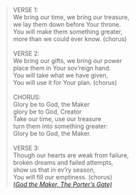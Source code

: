 > VERSE 1:\
We bring our time, we bring our treasure,\
we lay them down before Your throne.\
You will make them something greater,\
more than we could ever know. (chorus)\
\
VERSE 2:\
We bring our gifts, we bring our power\
place them in Your sov’reign hand.\
You will take what we have given,\
You will use it for Your plan. (chorus)\
\
CHORUS:\
Glory be to God, the Maker\
glory be to God, Creator\
Take our time, use our treasure\
turn them into something greater:\
Glory be to God, the Maker.\
\
VERSE 3:\
Though our hearts are weak from failure,\
broken dreams and failed attempts,\
show us that in ev’ry season,\
You will fill our emptiness. (chorus)\
[(*God the Maker, The Porter's Gate)*](https://theportersgate.bandcamp.com/track/god-the-maker-feat-latifah-alattas)